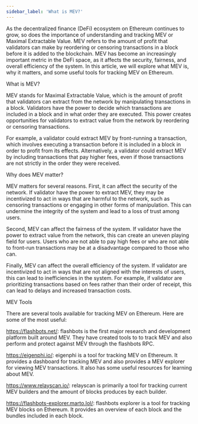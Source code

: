 ```yaml
---
sidebar_label: 'What is MEV?'
---
```

As the decentralized finance (DeFi) ecosystem on Ethereum continues to grow, so does the importance of understanding and tracking MEV or Maximal Extractable Value. MEV refers to the amount of profit that validators can make by reordering or censoring transactions in a block before it is added to the blockchain. MEV has become an increasingly important metric in the DeFi space, as it affects the security, fairness, and overall efficiency of the system. In this article, we will explore what MEV is, why it matters, and some useful tools for tracking MEV on Ethereum.

What is MEV?

MEV stands for Maximal Extractable Value, which is the amount of profit that validators can extract from the network by manipulating transactions in a block. Validators have the power to decide which transactions are included in a block and in what order they are executed. This power creates opportunities for validators to extract value from the network by reordering or censoring transactions.

For example, a validator could extract MEV by front-running a transaction, which involves executing a transaction before it is included in a block in order to profit from its effects. Alternatively, a validator could extract MEV by including transactions that pay higher fees, even if those transactions are not strictly in the order they were received.

Why does MEV matter?

MEV matters for several reasons. First, it can affect the security of the network. If validator have the power to extract MEV, they may be incentivized to act in ways that are harmful to the network, such as censoring transactions or engaging in other forms of manipulation. This can undermine the integrity of the system and lead to a loss of trust among users.

Second, MEV can affect the fairness of the system. If validator have the power to extract value from the network, this can create an uneven playing field for users. Users who are not able to pay high fees or who are not able to front-run transactions may be at a disadvantage compared to those who can.

Finally, MEV can affect the overall efficiency of the system. If validator are incentivized to act in ways that are not aligned with the interests of users, this can lead to inefficiencies in the system. For example, if validator are prioritizing transactions based on fees rather than their order of receipt, this can lead to delays and increased transaction costs.

MEV Tools

There are several tools available for tracking MEV on Ethereum. Here are some of the most useful:

https://flashbots.net/: flashbots is the first major research and development platform built around MEV. They have created tools to to track MEV and also perform and protect against MEV through the flashbots RPC. 

https://eigenphi.io/: eigenphi is a tool for tracking MEV on Ethereum. It provides a dashboard for tracking MEV and also provides a MEV explorer for viewing MEV transactions. It also has some useful resources for learning about MEV.

https://www.relayscan.io/: relayscan is primarily a tool for tracking current MEV builders and the amount of blocks produces by each builder. 

https://flashbots-explorer.marto.lol/: flashbots explorer is a tool for tracking MEV blocks on Ethereum. It provides an overview of each block and the bundles included in each block.
